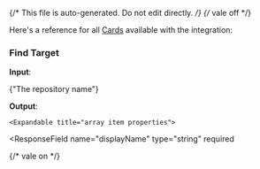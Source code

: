 {/* This file is auto-generated. Do not edit directly. */}
{/* vale off */}

Here's a reference for all [Cards](/learn/reference/cards/) available with the integration:

### Find Target

**Input**:

<Expandable title="input fields">
  <ResponseField
    name="query"
    type="string"
    required
  >
    
  </ResponseField>
  <ResponseField
    name="channel"
    type="enum: pullRequest, issue"
    required
  >
    
  </ResponseField>
  <ResponseField
    name="repo"
    type="string"
    required
  >
    <span>{"The repository name"}</span>
  </ResponseField>
</Expandable>

**Output**:

<Expandable title="output">
  <ResponseField
    name="targets"
    type="array"
    required
  >
    

    <Expandable title="array item properties">
  <ResponseField
    name="displayName"
    type="string"
    required
  >
    
  </ResponseField>
  <ResponseField
    name="tags"
    type="object"
    required
  >
    
  </ResponseField>
  <ResponseField
    name="channel"
    type="enum: pullRequest, issue"
    required
  >
    
  </ResponseField>
    </Expandable>
  </ResponseField>
</Expandable>


{/* vale on */}